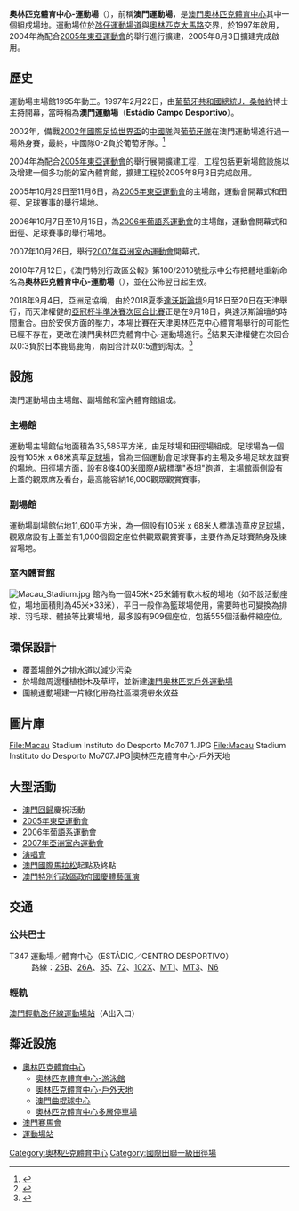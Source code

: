 {{Infobox Stadium
|stadium_name = 奧林匹克體育中心-運動場<br />Centro Desportivo Olímpico - Estádio
|nickname = 運動場、氹仔運動場
|image = [[File:Macau_Stadium_Instituto_do_Desporto_Mo707_2.JPG|280px]]
|fullname = 奧林匹克體育中心-運動場
|location = {{MAC}}[[氹仔|氹仔]]體育路148號
|built = 1995年
|opened = 1997年2月（擴建前）<br/>2005年8月3日（擴建後）
|expanded= 2004年（增建一個室內館）
|closed = 
|demolished =
|owner = 
|operator = [[澳門特別行政區政府|澳門特別行政區政府]][[體育局_(澳門)|體育局]]
|surface = 
|construction_cost =
|architect = 
|former_names = 澳門運動場
|tenants = <center>'''舉辦盛事'''<br />[[第四屆東亞運動會|第四屆東亞運動會]]<br />[[第一屆葡語系運動會|第一屆葡語系運動會]]</center>
|seating_capacity = 16,272
|dimensions = 105米 x 68米
|}}

'''奧林匹克體育中心-運動場'''（{{lang-pt|'''Centro Desportivo Olímpico - Estádio'''}}），前稱'''澳門運動場'''，是[[奧林匹克體育中心_(澳門)|澳門奧林匹克體育中心]]其中一個組成場地。運動場位於[[氹仔|氹仔]][[運動場道_(澳門)|運動場道]]與[[奧林匹克大馬路|奧林匹克大馬路]]交界，於1997年啟用，2004年為配合[[2005年東亞運動會|2005年東亞運動會]]的舉行進行擴建，2005年8月3日擴建完成啟用。

==歷史==
運動場主場館1995年動工。1997年2月22日，由[[葡萄牙共和國|葡萄牙]][[葡萄牙總統|共和國]][[總統|總統]][[沈拜奧|J．桑帕約]]博士主持開幕，當時稱為'''澳門運動場'''（'''Estádio Campo Desportivo'''）。

2002年，備戰[[2002年國際足協世界盃|2002年國際足協世界盃]]的[[中國國家足球隊|中國隊]]與[[葡萄牙國家足球隊|葡萄牙隊]]在澳門運動場進行過一場熱身賽，最終，中國隊0-2負於葡萄牙隊。<ref>{{cite news|url=http://soccer.sina.com.hk/news/1/20170925/7953283/|title=媒曝國足2019年戰葡萄牙 為慶祝澳門回歸20週年|date=2017年9月25日|website=''新浪足球''|accessdate=2017年10月18日|archive-date=2019年12月6日|archive-url=https://web.archive.org/web/20191206112834/https://soccer.sina.com.hk/news/1/20170925/7953283/|dead-url=no}}</ref>

2004年為配合[[2005年東亞運動會|2005年東亞運動會]]的舉行展開擴建工程，工程包括更新場館設施以及增建一個多功能的室內體育館，擴建工程於2005年8月3日完成啟用。

2005年10月29日至11月6日，為[[2005年東亞運動會|2005年東亞運動會]]的主場館，運動會開幕式和田徑、足球賽事的舉行場地。

2006年10月7日至10月15日，為[[2006年葡語系運動會|2006年葡語系運動會]]的主場館，運動會開幕式和田徑、足球賽事的舉行場地。

2007年10月26日，舉行[[2007年亞洲室內運動會|2007年亞洲室內運動會]]開幕式。

2010年7月12日，《澳門特別行政區公報》第100/2010號批示中公布把體地重新命名為'''奧林匹克體育中心-運動場'''（{{lang-pt|'''Centro Desportivo Olímpico - Estádio'''}}），並在公佈翌日起生效。

2018年9月4日，亞洲足協稱，由於2018夏季[[達沃斯論壇|達沃斯論壇]]9月18日至20日在天津舉行，而天津權健的[[2018年亞足聯冠軍聯賽淘汰賽#半準決賽|亞冠杯半準決賽次回合比賽]]正是在9月18日，與達沃斯論壇的時間重合。由於安保方面的壓力，本場比賽在天津奧林匹克中心體育場舉行的可能性已經不存在，更改在澳門奧林匹克體育中心-運動場進行。<ref>{{cite news|url=http://paper.wenweipo.com/2018/09/05/SP1809050026.htm|title=權健對鹿島移師澳門舉行|date=2018年9月5日|newspaper=''[[文汇报_(香港)|文匯報]]''|accessdate=2019年6月4日|archive-date=2019年6月4日|archive-url=https://web.archive.org/web/20190604025538/http://paper.wenweipo.com/2018/09/05/SP1809050026.htm|dead-url=no}}</ref>結果天津權健在次回合以0:3負於日本鹿島鹿角，兩回合計以0:5遭到淘汰。<ref>{{cite news|url=https://news.rthk.hk/rthk/ch/component/k2/1418818-20180919.htm|title=天津權健亞冠八強次回合0:3負鹿島鹿角遭淘汰|date=2018年9月19日|website=''[[香港電台|香港電台]]''|accessdate=2019年6月4日|archive-date=2019年9月16日|archive-url=https://web.archive.org/web/20190916005930/https://news.rthk.hk/rthk/ch/component/k2/1418818-20180919.htm|dead-url=no}}</ref>

==設施==
澳門運動場由主場館、副場館和室內體育館組成。

===主場館===
運動場主場館佔地面積為35,585平方米，由足球場和田徑場組成。足球場為一個設有105米 x 68米真草[[足球場|足球場]]，曾為三個運動會足球賽事的主場及多場足球友誼賽的場地。田徑場方面，設有8條400米國際A級標準"泰坦"跑道，主場館兩側設有上蓋的觀眾席及看台，最高能容納16,000觀眾觀賞賽事。

===副場館===
運動場副場館佔地11,600平方米，為一個設有105米 x 68米人標準造草皮[[足球場|足球場]]，觀眾席設有上蓋並有1,000個固定座位供觀眾觀賞賽事，主要作為足球賽熱身及練習場地。

===室內體育館===
[[File:Macau_Stadium.jpg|thumb]]
館內為一個45米×25米鋪有軟木板的場地（如不設活動座位，場地面積則為45米×33米），平日一般作為籃球場使用，需要時也可變換為排球、羽毛球、體操等比賽場地，最多設有909個座位，包括555個活動伸縮座位。

== 環保設計 ==
* 覆蓋場館外之排水道以減少污染 
* 於場館周邊種植樹木及草坪，並新建[[奧林匹克體育中心_(澳門)|澳門奧林匹克戶外運動場]]
* 圍繞運動場建一片綠化帶為社區環境帶來效益

== 圖片庫 ==
<gallery>
File:Macau Stadium Instituto do Desporto Mo707 1.JPG
File:Macau Stadium Instituto do Desporto Mo707.JPG|奧林匹克體育中心-戶外天地
</gallery>

== 大型活動 ==
* [[澳門回歸|澳門回歸]]慶祝活動
* [[2005年東亞運動會|2005年東亞運動會]]
* [[2006年葡語系運動會|2006年葡語系運動會]]
* [[2007年亞洲室內運動會|2007年亞洲室內運動會]]
* [[演唱會|演唱會]]
* [[澳門國際馬拉松|澳門國際馬拉松]]起點及終點
* [[澳門特別行政區政府國慶體藝匯演|澳門特別行政區政府國慶體藝匯演]]

== 交通 ==
=== 公共巴士 ===
;T347 運動場／體育中心（ESTÁDIO／CENTRO DESPORTIVO）
:路線：[[澳門巴士25B路線|25B]]、[[澳門巴士26A路線|26A]]、[[澳門巴士35路線|35]]、[[澳門巴士72路線|72]]、[[澳門巴士102X路線|102X]]、[[澳門巴士MT1路線|MT1]]、[[澳門巴士MT3路線|MT3]]、[[澳門巴士N6路線|N6]]

=== 輕軌 ===
[[澳門輕軌|澳門輕軌]][[氹仔線|氹仔線]][[運動場站|運動場站]]（A出入口）

== 鄰近設施 ==
* [[奧林匹克體育中心_(澳門)|奧林匹克體育中心]]
** [[奧林匹克體育中心-游泳館|奧林匹克體育中心-游泳館]]
** [[奧林匹克體育中心-戶外天地|奧林匹克體育中心-戶外天地]]
** [[澳門曲棍球中心|澳門曲棍球中心]]
** [[奧林匹克體育中心多層停車場|奧林匹克體育中心多層停車場]]
* [[澳門賽馬會|澳門賽馬會]] 
* [[運動場站|運動場站]]


{{澳門體育場地}}

[[Category:奧林匹克體育中心|Category:奧林匹克體育中心]]
[[Category:國際田聯一級田徑場|Category:國際田聯一級田徑場]]